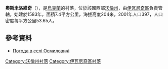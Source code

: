{{coord|50|41|19|N|24|8|43|E|scale:30000|display=title}}

'''奧斯米洛維奇'''（{{lang-uk|Осмиловичі}}），是[[烏克蘭|烏克蘭]]的村落，位於該國西部[[沃倫州|沃倫州]]，由[[伊瓦尼奇區|伊瓦尼奇區]]負責管轄，始建於1583年，面積7.4平方公里，海拔高度204米，2001年人口397，人口密度每平方公里53.65人。

==參考資料==
* [http://weather.in.ua/ua/volynskaja/19191 Погода в селі Осмиловичі] {{Wayback|url=http://weather.in.ua/ua/volynskaja/19191 |date=20111219103736 }}

[[Category:沃倫州村落|Category:沃倫州村落]]
[[Category:伊瓦尼奇區村落|Category:伊瓦尼奇區村落]]


{{Volyn-geo-stub}}